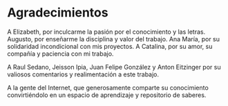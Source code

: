 # Agradecimientos {-}


A Elizabeth, por inculcarme la pasión por el conocimiento y las letras. 
Augusto, por enseñarme la disciplina y valor del trabajo. Ana María, por su solidaridad incondicional con mis proyectos. A Catalina, por su amor, su compañía y paciencia con mi trabajo. 

A Raul Sedano, Jeisson Ipia, Juan Felipe González y Anton Eitzinger por su valiosos comentarios y realimentación a este trabajo.

A la gente del Internet, que generosamente comparte su conocimiento convirtiéndolo en un espacio de aprendizaje y repositorio de saberes.

